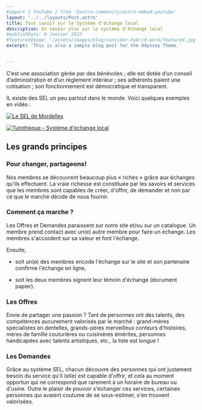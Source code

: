 ```yaml
---
#import { YouTube } from '@astro-community/astro-embed-youtube'
layout: '../../layouts/Post.astro'
title: Tout savoir sur le Système d'échange local
description: En savoir plus sur le système d'échange local
#publishDate: 8 Janvier 2023
#featuredImage: '/assets/images/blog/consider-hybrid-work/featured.jpg'
excerpt: 'This is also a sample blog post for the Odyssey Theme.'


---
```


<p>C’est une association gérée par des bénévoles ; elle est dotée d’un conseil d’administration et d’un règlement intérieur ; ses adhérents paient une cotisation ; son fonctionnement est démocratique et transparent.</p>

<p>IL existe des SEL un peu partout dans le monde. Voici quelques exemples en vidéo :</p>

[![Le SEL de Mordelles](http://img.youtube.com/vi/nq6QNKnjAQQ/0.jpg)](https://www.youtube.com/watch?v=dw-nq6QNKnjAQQ "Le SEL de Mordelles")

[![Tutothèque - Système d'échange local](http://img.youtube.com/vi/dw-E5S80GdQ/0.jpg)](https://www.youtube.com/watch?v=dw-E5S80GdQ "Tutothèque - Système d'échange local")


## Les grands principes

### Pour changer, partageons!

Nos membres se découvrent beaucoup plus « riches » grâce aux échanges qu'ils effectuent. La vraie richesse est constituée par les savoirs et services que les membres sont capables de créer, d'offrir, de demander et non par ce que le marché décide de nous fournir.

### Comment ça marche ?

Les Offres et Demandes paraissent sur notre site et/ou sur un catalogue. Un membre prend contact avec un(e) autre membre pour faire un échange. Les membres s'accordent sur sa valeur et font l'échange.

Ensuite,

- soit un(e) des membres encode l'échange sur le site et son partenaire confirme l'échange en ligne,

- soit les deux membres signent leur témoin d'échange (document papier). 

### Les Offres

Envie de partager une passion&nbsp;? Tant de personnes ont des talents, des compétences aucunement valorisés par le marché : grand-mères spécialistes en dentelles, grands-pères merveilleux conteurs d'histoires, mères de famille couturières ou cuisinières émérites, personnes handicapées avec talents artistiques, etc., la liste est longue !

### Les Demandes

Grâce au système SEL, chacun découvre des personnes qui ont justement besoin du service qu'il (elle) est capable d'offrir, et cela au moment opportun qui ne correspond que rarement à un horaire de bureau ou d'usine. Outre le plaisir de pouvoir s'échanger ces services, certaines personnes qui avaient coutume de se sous-estimer, s'en trouvent valorisées.






